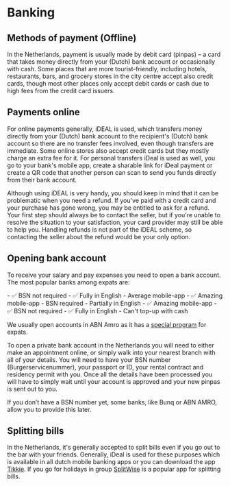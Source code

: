 
# Banking
## Methods of payment (Offline)
In the Netherlands, payment is usually made by debit card (pinpas) – a card that takes money directly from your (Dutch) bank account or occasionally with cash. Some places that are more tourist-friendly, including hotels, restaurants, bars, and grocery stores in the city centre accept also credit cards, though most other places only accept debit cards or cash due to high fees from the credit card issuers.

## Payments online
For online payments generally, iDEAL is used, which transfers money directly from your (Dutch) bank account to the recipient's (Dutch) bank account so there are no transfer fees involved, even though transfers are immediate. Some online stores also accept credit cards but they mostly charge an extra fee for it. For personal transfers iDeal is used as well, you go to your bank's mobile app, create a sharable link for iDeal payment or create a QR code that another person can scan to send you funds directly from their bank account. 

<Callout>
    Although using iDEAL is very handy, you should keep in mind that it can be problematic when you need a refund. If you've paid with a credit card and your purchase has gone wrong, you may be entitled to ask for a refund. Your first step should always be to contact the seller, but if you're unable to resolve the situation to your satisfaction, your card provider may still be able to help you. Handling refunds is not part of the iDEAL scheme, so contacting the seller about the refund would be your only option.
</Callout>

## Opening bank account
To receive your salary and pay expenses you need to open a bank account. The most popular banks among expats are:

<Services>
    <ServiceItem logo="logo-abn-amro.png" label="ABN Amro" link="https://www.abnamro.nl/en/personal/index.html">
        - ✅ BSN not required
        - ✅ Fully in English
        - Average mobile-app
    </ServiceItem>
    <ServiceItem logo="logo-ing.png" label="ING" link="https://www.ing.nl/particulier/index.html">
        - ✅ Amazing mobile-app
        - BSN required
        - Partially in English
    </ServiceItem>
    <ServiceItem logo="logo-bunq.png" label="bunq" link="https://www.bunq.com/">
        - ✅ Amazing mobile-app
        - ✅ BSN not required
        - ✅ Fully in English
        - Can't top-up with cash
    </ServiceItem>
</Services>

We usually open accounts in ABN Amro as it has a [special program](https://www.abnamro.nl/en/personal/payments/open-an-account/make-appointment.html) for expats.

To open a private bank account in the Netherlands you will need to either make an appointment online, or simply walk into your nearest branch with all of your details. You will need to have your BSN number (Burgerservicenummer),  your passport or ID, your rental contract and residency permit with you. Once all the details have been processed you will have to simply wait until your account is approved and your new pinpas is sent out to you.

<Callout>
    If you don’t have a BSN number yet, some banks, like Bunq or ABN AMRO, allow you to provide this later.
</Callout>


## Splitting bills
In the Netherlands, it's generally accepted to split bills even if you go out to the bar with your friends. Generally, iDeal is used for these purposes which is available in all dutch mobile banking apps or you can download the app [Tikkie](https://www.tikkie.me/). If you go for holidays in group [SplitWise](https://www.splitwise.com/) is a popular app for splitting bills.

<Youtube id="ghosTeOGYQI" />
